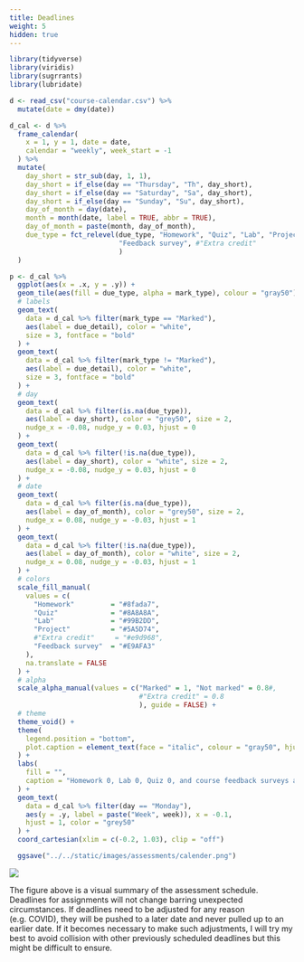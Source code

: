 ```yaml
---
title: Deadlines
weight: 5
hidden: true
---
```


```r
library(tidyverse)
library(viridis)
library(sugrrants)
library(lubridate)

d <- read_csv("course-calendar.csv") %>%
  mutate(date = dmy(date))

d_cal <- d %>%
  frame_calendar(
    x = 1, y = 1, date = date,
    calendar = "weekly", week_start = -1
  ) %>%
  mutate(
    day_short = str_sub(day, 1, 1),
    day_short = if_else(day == "Thursday", "Th", day_short),
    day_short = if_else(day == "Saturday", "Sa", day_short),
    day_short = if_else(day == "Sunday", "Su", day_short),
    day_of_month = day(date),
    month = month(date, label = TRUE, abbr = TRUE),
    day_of_month = paste(month, day_of_month),
    due_type = fct_relevel(due_type, "Homework", "Quiz", "Lab", "Project", 
                           "Feedback survey", #"Extra credit"
                           )
  )

p <- d_cal %>%
  ggplot(aes(x = .x, y = .y)) +
  geom_tile(aes(fill = due_type, alpha = mark_type), colour = "gray50") +
  # labels
  geom_text(
    data = d_cal %>% filter(mark_type == "Marked"),
    aes(label = due_detail), color = "white",
    size = 3, fontface = "bold"
  ) +
  geom_text(
    data = d_cal %>% filter(mark_type != "Marked"),
    aes(label = due_detail), color = "white",
    size = 3, fontface = "bold"
  ) +
  # day
  geom_text(
    data = d_cal %>% filter(is.na(due_type)),
    aes(label = day_short), color = "grey50", size = 2,
    nudge_x = -0.08, nudge_y = 0.03, hjust = 0
  ) +
  geom_text(
    data = d_cal %>% filter(!is.na(due_type)),
    aes(label = day_short), color = "white", size = 2,
    nudge_x = -0.08, nudge_y = 0.03, hjust = 0
  ) +
  # date
  geom_text(
    data = d_cal %>% filter(is.na(due_type)),
    aes(label = day_of_month), color = "grey50", size = 2,
    nudge_x = 0.08, nudge_y = -0.03, hjust = 1
  ) +
  geom_text(
    data = d_cal %>% filter(!is.na(due_type)),
    aes(label = day_of_month), color = "white", size = 2,
    nudge_x = 0.08, nudge_y = -0.03, hjust = 1
  ) +
  # colors
  scale_fill_manual(
    values = c(
      "Homework"         = "#8fada7",
      "Quiz"             = "#8A8A8A",
      "Lab"              = "#99B2DD",
      "Project"          = "#5A5D74",
      #"Extra credit"     = "#e9d968",
      "Feedback survey"  = "#E9AFA3"
    ),
    na.translate = FALSE
  ) +
  # alpha
  scale_alpha_manual(values = c("Marked" = 1, "Not marked" = 0.8#, 
                                #"Extra credit" = 0.8
                                ), guide = FALSE) +
  # theme
  theme_void() +
  theme(
    legend.position = "bottom",
    plot.caption = element_text(face = "italic", colour = "gray50", hjust = 1, vjust = 28)
  ) +
  labs(
    fill = "",
    caption = "Homework 0, Lab 0, Quiz 0, and course feedback surveys are not marked."
  ) +
  geom_text(
    data = d_cal %>% filter(day == "Monday"),
    aes(y = .y, label = paste("Week", week)), x = -0.1,
    hjust = 1, color = "grey50"
  ) +
  coord_cartesian(xlim = c(-0.2, 1.03), clip = "off")

  ggsave("../../static/images/assessments/calender.png")
```
<img src="/images/assessments/calender.png"/>

<p style="text-align: left"> The figure above is a visual summary of the assessment schedule. Deadlines for assignments will not change barring unexpected circumstances. If deadlines need to be adjusted for any reason (e.g. COVID), they will be pushed to a later date and never pulled up to an earlier date. If it becomes necessary to make such adjustments, I will try my best to avoid collision with other previously scheduled deadlines but this might be difficult to ensure.</p>